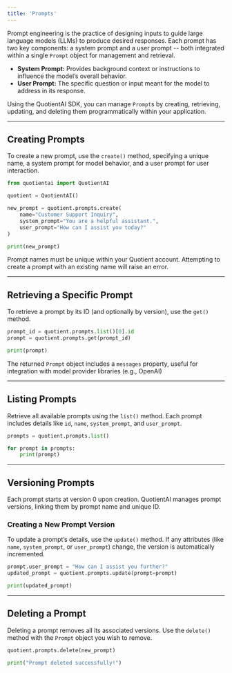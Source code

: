 ```yaml
---
title: 'Prompts'
---
```


Prompt engineering is the practice of designing inputs to guide large language models (LLMs) to produce desired responses. Each prompt has two key components: a system prompt and a user prompt -- both integrated within a single `Prompt` object for management and retrieval.

- **System Prompt:** Provides background context or instructions to influence the model’s overall behavior.
- **User Prompt:** The specific question or input meant for the model to address in its response.

Using the QuotientAI SDK, you can manage `Prompt`s by creating, retrieving, updating, and deleting them programmatically within your application.

---

## Creating Prompts

To create a new prompt, use the `create()` method, specifying a unique name, a system prompt for model behavior, and a user prompt for user interaction.

```python
from quotientai import QuotientAI

quotient = QuotientAI()

new_prompt = quotient.prompts.create(
    name="Customer Support Inquiry",
    system_prompt="You are a helpful assistant.",
    user_prompt="How can I assist you today?"
)

print(new_prompt)
```

<Note> Prompt names must be unique within your Quotient account. Attempting to create a prompt with an existing name will raise an error. </Note>

---

## Retrieving a Specific Prompt

To retrieve a prompt by its ID (and optionally by version), use the `get()` method.

```python
prompt_id = quotient.prompts.list()[0].id
prompt = quotient.prompts.get(prompt_id)

print(prompt)
```

<Tip> The returned `Prompt` object includes a `messages` property, useful for integration with model provider libraries (e.g., OpenAI) </Tip>

---

## Listing Prompts

Retrieve all available prompts using the `list()` method. Each prompt includes details like `id`, `name`, `system_prompt`, and `user_prompt`.

```python
prompts = quotient.prompts.list()

for prompt in prompts:
    print(prompt)
```

---

## Versioning Prompts

Each prompt starts at version 0 upon creation. QuotientAI manages prompt versions, linking them by prompt name and unique ID. 

### Creating a New Prompt Version

To update a prompt’s details, use the `update()` method. If any attributes (like `name`, `system_prompt`, or `user_prompt`) change, the version is automatically incremented.

```python
prompt.user_prompt = "How can I assist you further?"
updated_prompt = quotient.prompts.update(prompt=prompt)

print(updated_prompt)
```

---

## Deleting a Prompt

Deleting a prompt removes all its associated versions. Use the `delete()` method with the `Prompt` object you wish to remove.

```python
quotient.prompts.delete(new_prompt)

print("Prompt deleted successfully!")
```
